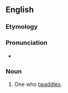 ==English==

===Etymology===
{{suffix|en|twaddle|er|id2=agent noun}}

===Pronunciation===
* {{audio|en-us-twaddler.ogg|Audio (US)|lang=en}}

===Noun===
{{en-noun}}

# One who [[twaddle]]s.